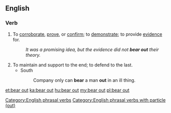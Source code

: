 ==English==

===Verb===
{{en-verb|bears out|bearing out|bore out|borne out}}

# {{lb|en|transitive}} To [[corroborate]], [[prove]], or [[confirm]]; to [[demonstrate]]; to provide [[evidence]] for.
#: ''It was a promising idea, but the evidence did not '''bear out''' their theory.''
# To maintain and support to the end; to defend to the last.
#* South
#*: Company only can '''bear''' a man '''out''' in an ill thing.

[[Category:English phrasal verbs]]
[[Category:English phrasal verbs with particle (out)]]

[[et:bear out]]
[[ka:bear out]]
[[hu:bear out]]
[[my:bear out]]
[[pl:bear out]]